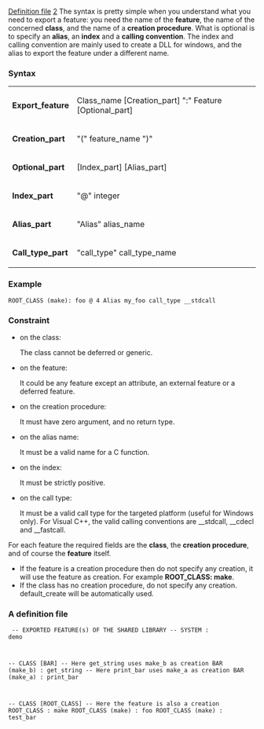 [[Property:title|Definition file]]
[[Property:weight|2]]
The syntax is pretty simple when you understand what you need to export a feature: you need the name of the '''feature''', the name of the concerned '''class''', and the name of a '''creation procedure'''. What is optional is to specify an '''alias''', an '''index''' and a '''calling convention'''. The index and calling convention are mainly used to create a DLL for windows, and the alias to export the feature under a different name. 

===Syntax===

{| 
|- 
|  '''Export_feature''' 
| Class_name [Creation_part] ":" Feature [Optional_part]
|- 
|  '''Creation_part''' 
| "(" feature_name ")"
|- 
|  '''Optional_part''' 
| [Index_part] [Alias_part]
|- 
|  '''Index_part''' 
| "@" integer
|- 
|  '''Alias_part''' 
| "Alias" alias_name
|- 
|  '''Call_type_part''' 
| "call_type" call_type_name
|}


===Example===

<code>ROOT_CLASS (make): foo @ 4 Alias my_foo call_type __stdcall</code>


===Constraint===
<div> 
* on the class: <div>The class cannot be deferred or generic.</div>
* on the feature: <div>It could be any feature except an attribute, an external feature or a deferred feature.</div>
* on the creation procedure: <div>It must have zero argument, and no return type.</div>
* on the alias name: <div>It must be a valid name for a C function.</div>
* on the index: <div>It must be strictly positive.</div>
* on the call type: <div>It must be a valid call type for the targeted platform (useful for Windows only). For Visual C++, the valid calling conventions are __stdcall, __cdecl and __fastcall.</div>

For each feature the required fields are the '''class''', the '''creation procedure''', and of course the '''feature''' itself. 
* If the feature is a creation procedure then do not specify any creation, it will use the feature as creation. For example '''ROOT_CLASS: make'''. 
* If the class has no creation procedure, do not specify any creation. default_create will be automatically used.

===A definition file===

<code>
-- EXPORTED FEATURE(s) OF THE SHARED LIBRARY
-- SYSTEM : demo

-- CLASS [BAR]
-- Here get_string uses make_b as creation
BAR (make_b) : get_string
-- Here print_bar uses make_a as creation
BAR (make_a) : print_bar

-- CLASS [ROOT_CLASS]
-- Here the feature is also a creation
ROOT_CLASS : make
ROOT_CLASS (make) : foo
ROOT_CLASS (make) : test_bar</code>

</div>



